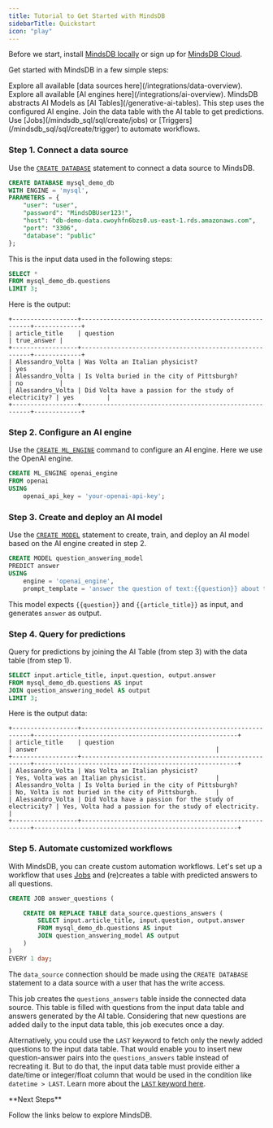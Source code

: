 ```yaml
---
title: Tutorial to Get Started with MindsDB
sidebarTitle: Quickstart
icon: "play"
---
```


Before we start, install [MindsDB locally](/setup/self-hosted/docker) or sign up for [MindsDB Cloud](https://cloud.mindsdb.com/).

Get started with MindsDB in a few simple steps:

<Steps>
  <Step title="Connect a data source">
    Explore all available [data sources here](/integrations/data-overview).
  </Step>
  <Step title="Configure an AI engine">
    Explore all available [AI engines here](/integrations/ai-overview).
  </Step>
  <Step title="Create and deploy an AI model">
    MindsDB abstracts AI Models as [AI Tables](/generative-ai-tables). This step uses the configured AI engine.
  </Step>
  <Step title="Query for predictions">
    Join the data table with the AI table to get predictions.
  </Step>
  <Step title="Automate customized workflows">
    Use [Jobs](/mindsdb_sql/sql/create/jobs) or [Triggers](/mindsdb_sql/sql/create/trigger) to automate workflows.
  </Step>
</Steps>

### Step 1. Connect a data source

Use the [`CREATE DATABASE`]() statement to connect a data source to MindsDB.

```sql
CREATE DATABASE mysql_demo_db
WITH ENGINE = 'mysql',
PARAMETERS = {
    "user": "user",
    "password": "MindsDBUser123!",
    "host": "db-demo-data.cwoyhfn6bzs0.us-east-1.rds.amazonaws.com",
    "port": "3306",
    "database": "public"
};
```

This is the input data used in the following steps:

```sql
SELECT *
FROM mysql_demo_db.questions
LIMIT 3;
```

Here is the output:

```
+------------------+--------------------------------------------------------+-------------+
| article_title    | question                                               | true_answer |
+------------------+--------------------------------------------------------+-------------+
| Alessandro_Volta | Was Volta an Italian physicist?                        | yes         |
| Alessandro_Volta | Is Volta buried in the city of Pittsburgh?             | no          |
| Alessandro_Volta | Did Volta have a passion for the study of electricity? | yes         |
+------------------+--------------------------------------------------------+-------------+
```

### Step 2. Configure an AI engine

Use the [`CREATE ML_ENGINE`]() command to configure an AI engine. Here we use the OpenAI engine.

```sql
CREATE ML_ENGINE openai_engine
FROM openai
USING
	openai_api_key = 'your-openai-api-key';
```

### Step 3. Create and deploy an AI model

Use the [`CREATE MODEL`]() statement to create, train, and deploy an AI model based on the AI engine created in step 2.

```sql
CREATE MODEL question_answering_model
PREDICT answer
USING
    engine = 'openai_engine',
    prompt_template = 'answer the question of text:{{question}} about text:{{article_title}}';
```

This model expects `{{question}}` and `{{article_title}}` as input, and generates `answer` as output.

### Step 4. Query for predictions

Query for predictions by joining the AI Table (from step 3) with the data table (from step 1).

```sql
SELECT input.article_title, input.question, output.answer
FROM mysql_demo_db.questions AS input
JOIN question_answering_model AS output
LIMIT 3;
```

Here is the output data:

```
+------------------+--------------------------------------------------------+--------------------------------------------------------+
| article_title    | question                                               | answer                                                 |
+------------------+--------------------------------------------------------+--------------------------------------------------------+
| Alessandro_Volta | Was Volta an Italian physicist?                        | Yes, Volta was an Italian physicist.                   |
| Alessandro_Volta | Is Volta buried in the city of Pittsburgh?             | No, Volta is not buried in the city of Pittsburgh.     |
| Alessandro_Volta | Did Volta have a passion for the study of electricity? | Yes, Volta had a passion for the study of electricity. |
+------------------+--------------------------------------------------------+--------------------------------------------------------+
```

### Step 5. Automate customized workflows

With MindsDB, you can create custom automation workflows. Let's set up a workflow that uses [Jobs](/mindsdb_sql/sql/create/jobs) and (re)creates a table with predicted answers to all questions.

```sql
CREATE JOB answer_questions (

    CREATE OR REPLACE TABLE data_source.questions_answers (
        SELECT input.article_title, input.question, output.answer
        FROM mysql_demo_db.questions AS input
        JOIN question_answering_model AS output
    )
)
EVERY 1 day;
```

The `data_source` connection should be made using the `CREATE DATABASE` statement to a data source with a user that has the write access.

This job creates the `questions_answers` table inside the connected data source. This table is filled with questions from the input data table and answers generated by the AI table. Considering that new questions are added daily to the input data table, this job executes once a day.

Alternatively, you could use the `LAST` keyword to fetch only the newly added questions to the input data table. That would enable you to insert new question-answer pairs into the `questions_answers` table instead of recreating it. But to do that, the input data table must provide either a date/time or integer/float column that would be used in the condition like `datetime > LAST`. Learn more about the [`LAST` keyword here](/mindsdb_sql/sql/create/jobs#last).

<Tip>
**Next Steps**

Follow the links below to explore MindsDB.

<CardGroup cols={3}>
  <Card title="Connect data sources" icon="square-1" href="/mindsdb_sql/sql/create/database">
  </Card>
  <Card title="Configure AI engines" icon="square-2" href="/mindsdb_sql/sql/create/ml-engine">
  </Card>
  <Card title="Deploy models" icon="square-3" href="/mindsdb_sql/sql/create/model">
  </Card>
  <Card title="Get predictions" icon="square-4" href="/mindsdb_sql/sql/get-batch-predictions">
  </Card>
  <Card title="Finetune models" icon="square-5" href="/mindsdb_sql/api/finetune">
  </Card>
  <Card title="Automate with jobs" icon="square-6" href="/mindsdb_sql/sql/create/jobs">
  </Card>
  <Card title="Automate with triggers" icon="square-7" href="/mindsdb_sql/sql/create/trigger">
  </Card>
  <Card title="Create knowledge bases" icon="square-8" href="/mindsdb_sql/agents/knowledge-bases">
  </Card>
  <Card title="Create chatbots" icon="square-9" href="/mindsdb_sql/agents/chatbot">
  </Card>
</CardGroup>
</Tip>

